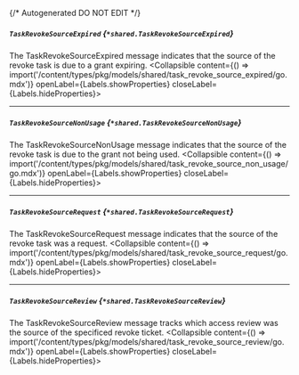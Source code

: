 {/* Autogenerated DO NOT EDIT  */}

##### `TaskRevokeSourceExpired` *{`*shared.TaskRevokeSourceExpired`}*
The TaskRevokeSourceExpired message indicates that the source of the revoke task is due to a grant expiring.
<Collapsible content={() => import('/content/types/pkg/models/shared/task_revoke_source_expired/go.mdx')} openLabel={Labels.showProperties} closeLabel={Labels.hideProperties}>
</Collapsible>

---
##### `TaskRevokeSourceNonUsage` *{`*shared.TaskRevokeSourceNonUsage`}*
The TaskRevokeSourceNonUsage message indicates that the source of the revoke task is due to the grant not being used.
<Collapsible content={() => import('/content/types/pkg/models/shared/task_revoke_source_non_usage/go.mdx')} openLabel={Labels.showProperties} closeLabel={Labels.hideProperties}>
</Collapsible>

---
##### `TaskRevokeSourceRequest` *{`*shared.TaskRevokeSourceRequest`}*
The TaskRevokeSourceRequest message indicates that the source of the revoke task was a request.
<Collapsible content={() => import('/content/types/pkg/models/shared/task_revoke_source_request/go.mdx')} openLabel={Labels.showProperties} closeLabel={Labels.hideProperties}>
</Collapsible>

---
##### `TaskRevokeSourceReview` *{`*shared.TaskRevokeSourceReview`}*
The TaskRevokeSourceReview message tracks which access review was the source of the specificed revoke ticket.
<Collapsible content={() => import('/content/types/pkg/models/shared/task_revoke_source_review/go.mdx')} openLabel={Labels.showProperties} closeLabel={Labels.hideProperties}>
</Collapsible>


